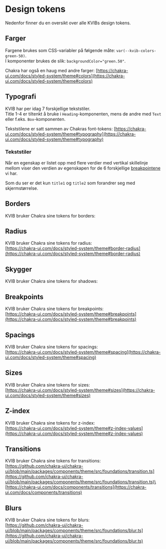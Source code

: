 
<Meta title="Design tokens" />

# Design tokens

Nedenfor finner du en oversikt over alle KVIBs design tokens.

## Farger

Fargene brukes som CSS-variabler på følgende måte: `var(--kvib-colors-green-50)`.\
I komponenter brukes de slik: `backgroundColor="green.50"`.

<Colors />

Chakra har også en haug med andre farger: [https://chakra-ui.com/docs/styled-system/theme#colors](https://chakra-ui.com/docs/styled-system/theme#colors)

## Typografi

KVIB har per idag 7 forskjellige tekststiler.\
Title 1-4 er tiltenkt å bruke i `Heading`-komponenten, mens de andre med `Text` eller f.eks. `Box`-komponenten.

Tekststilene er satt sammen av Chakras font-tokens: [https://chakra-ui.com/docs/styled-system/theme#typography](https://chakra-ui.com/docs/styled-system/theme#typography)

### Tekststiler

Når en egenskap er listet opp med flere verdier med vertikal skillelinje mellom viser den verdien av egenskapen for de 6 forskjellige [breakpointene](/docs/design-tokens--docs#breakpoints) vi har.

Som du ser er det kun `title1` og `title2` som forandrer seg med skjermstørrelse.

<TextStyles />

## Borders

KVIB bruker Chakra sine tokens for borders:

<Borders />

## Radius

KVIB bruker Chakra sine tokens for radius:\
[https://chakra-ui.com/docs/styled-system/theme#border-radius](https://chakra-ui.com/docs/styled-system/theme#border-radius)

<Radii />

## Skygger

KVIB bruker Chakra sine tokens for shadows:

<Shadows />

## Breakpoints

KVIB bruker Chakra sine tokens for breakpoints:\
[https://chakra-ui.com/docs/styled-system/theme#breakpoints](https://chakra-ui.com/docs/styled-system/theme#breakpoints)

<Breakpoints />

## Spacings

KVIB bruker Chakra sine tokens for spacings:\
[https://chakra-ui.com/docs/styled-system/theme#spacing](https://chakra-ui.com/docs/styled-system/theme#spacing)

## Sizes

KVIB bruker Chakra sine tokens for sizes:\
[https://chakra-ui.com/docs/styled-system/theme#sizes](https://chakra-ui.com/docs/styled-system/theme#sizes)

## Z-index

KVIB bruker Chakra sine tokens for z-index:\
[https://chakra-ui.com/docs/styled-system/theme#z-index-values](https://chakra-ui.com/docs/styled-system/theme#z-index-values)

## Transitions

KVIB bruker Chakra sine tokens for transitions:\
[https://github.com/chakra-ui/chakra-ui/blob/main/packages/components/theme/src/foundations/transition.ts](https://github.com/chakra-ui/chakra-ui/blob/main/packages/components/theme/src/foundations/transition.ts)\
[https://chakra-ui.com/docs/components/transitions](https://chakra-ui.com/docs/components/transitions)

## Blurs

KVIB bruker Chakra sine tokens for blurs:\
[https://github.com/chakra-ui/chakra-ui/blob/main/packages/components/theme/src/foundations/blur.ts](https://github.com/chakra-ui/chakra-ui/blob/main/packages/components/theme/src/foundations/blur.ts)

